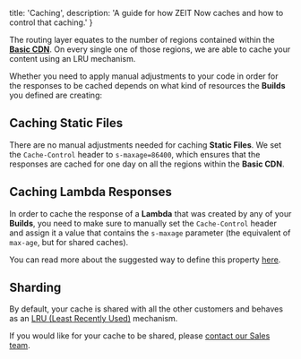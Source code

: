 
  title: 'Caching',
  description:
    'A guide for how ZEIT Now caches and how to control that caching.'
}

The routing layer equates to the number of regions contained within the [**Basic CDN**](/docs/v2/deployments/concepts/cdn-and-global-distribution#basic-cdn). On every single one of those regions, we are able to cache your content using an LRU mechanism.

Whether you need to apply manual adjustments to your code in order for the responses to be cached depends on what kind of resources the **Builds** you defined are creating:

## Caching Static Files

There are no manual adjustments needed for caching **Static Files**. We set the `Cache-Control` header to `s-maxage=86400`, which ensures that the responses are cached for one day on all the regions within the **Basic CDN**.

## Caching Lambda Responses

In order to cache the response of a **Lambda** that was created by any of your **Builds**, you need to make sure to manually set the `Cache-Control` header and assign it a value that contains the `s-maxage` parameter (the equivalent of `max-age`, but for shared caches).

You can read more about the suggested way to define this property [here](/docs/v2/deployments/concepts/cdn-and-global-distribution#full-cdn).

## Sharding

By default, your cache is shared with all the other customers and behaves as an [LRU (Least Recently Used)](<https://en.wikipedia.org/wiki/Cache_replacement_policies#Least_recently_used_(LRU)>) mechanism.

If you would like for your cache to be shared, please [contact our Sales team](mailto:sales@zeit.co).

